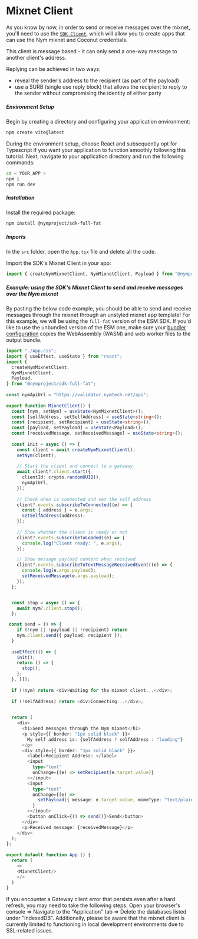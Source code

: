 
# Mixnet Client

As you know by now, in order to send or receive messages over the mixnet, you'll need to use the [`SDK Client`](https://www.npmjs.com/package/@nymproject/sdk), which will allow you to create apps that can use the Nym mixnet and Coconut credentials.

This client is message based - it can only send a one-way message to another client's address.

Replying can be achieved in two ways:
- reveal the sender's address to the recipient (as part of the payload)
- use a SURB (single use reply block) that allows the recipient to reply to the sender without compromising the identity of either party

##### Environment Setup
Begin by creating a directory and configuring your application environment:

```bash
npm create vite@latest
```

During the environment setup, choose React and subsequently opt for Typescript if you want your application to function smoothly following this tutorial. Next, navigate to your application directory and run the following commands:
```bash
cd < YOUR_APP >
npm i 
npm run dev
```

##### Installation
Install the required package:
```bash
npm install @nymproject/sdk-full-fat 
```

##### Imports
In the `src` folder, open the `App.tsx` file and delete all the code.

Import the SDK's Mixnet Client in your app:
````js
import { createNymMixnetClient, NymMixnetClient, Payload } from "@nymproject/sdk-full-fat";
````

##### Example: using the SDK's Mixnet Client to send and receive messages over the Nym mixnet
By pasting the below code example, you should be able to send and receive messages through the mixnet through an unstyled mixnet app template!
<Callout type="info" emoji="ℹ️">
    For this example, we will be using the `full-fat` version of the ESM SDK. If you'd like to use the unbundled version of the ESM one, make sure your [bundler configuration](../../bundling/bundling) copies the WebAssembly (WASM) and web worker files to the output bundle.
</Callout>

```ts
import "./App.css";
import { useEffect, useState } from "react";
import {
  createNymMixnetClient,
  NymMixnetClient,
  Payload,
} from "@nymproject/sdk-full-fat";
 
const nymApiUrl = "https://validator.nymtech.net/api";
 
export function MixnetClient() {
  const [nym, setNym] = useState<NymMixnetClient>();
  const [selfAddress, setSelfAddress] = useState<string>();
  const [recipient, setRecipient] = useState<string>();
  const [payload, setPayload] = useState<Payload>();
  const [receivedMessage, setReceivedMessage] = useState<string>();
 
  const init = async () => {
    const client = await createNymMixnetClient();
    setNym(client);
 
    // Start the client and connect to a gateway
    await client?.client.start({
      clientId: crypto.randomUUID(),
      nymApiUrl,
    });
 
    // Check when is connected and set the self address
    client?.events.subscribeToConnected((e) => {
      const { address } = e.args;
      setSelfAddress(address);
    });
 
    // Show whether the client is ready or not
    client?.events.subscribeToLoaded((e) => {
      console.log("Client ready: ", e.args);
    });

    // Show message payload content when received
    client?.events.subscribeToTextMessageReceivedEvent((e) => {
      console.log(e.args.payload);
      setReceivedMessage(e.args.payload);
    });
  };


  const stop = async () => {
    await nym?.client.stop();
  };

 const send = () => {
    if (!nym || !payload || !recipient) return
    nym.client.send({ payload, recipient });
  }
 
  useEffect(() => {
    init();
    return () => {
      stop();
    };
  }, []);
 
  if (!nym) return <div>Waiting for the mixnet client...</div>;
 
  if (!selfAddress) return <div>Connecting...</div>;

 
  return (
    <div>
      <h1>Send messages through the Nym mixnet</h1>
      <p style={{ border: "1px solid black" }}>
        My self address is: {selfAddress ? selfAddress : "loading"}
      </p>
      <div style={{ border: "1px solid black" }}>
        <label>Recipient Address: </label>
        <input
          type="text"
          onChange={(e) => setRecipient(e.target.value)}
        ></input>
        <input
          type="text"
          onChange={(e) =>
            setPayload({ message: e.target.value, mimeType: "text/plain" })
          }
        ></input>
        <button onClick={() => send()}>Send</button>
      </div>
      <p>Received message: {receivedMessage}</p>
    </div>
  );
};
 
export default function App () {
  return (
    <>
    <MixnetClient/>
    </>
  )
}
```

<Callout type="info" emoji="ℹ️">
  If you encounter a Gateway client error that persists even after a hard refresh, you may need to take the following steps: Open your browser's console => Navigate to the "Application" tab => Delete the databases listed under "IndexedDB".
  Additionally, please be aware that the mixnet client is currently limited to functioning in local development environments due to SSL-related issues.
</Callout>
